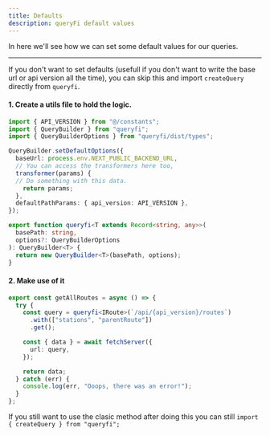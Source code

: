 ```yaml
---
title: Defaults
description: queryFi default values
---
```


In here we'll see how we can set some default values for our queries.

---

If you don't want to set defaults (usefull if you don't want to write the base url or api version all the time), you can skip this and import `createQuery` directly from `queryfi`.

#### 1. Create a utils file to hold the logic.

```typescript:/lib/queryfi.ts
import { API_VERSION } from "@/constants";
import { QueryBuilder } from "queryfi";
import { QueryBuilderOptions } from "queryfi/dist/types";

QueryBuilder.setDefaultOptions({
  baseUrl: process.env.NEXT_PUBLIC_BACKEND_URL,
  // You can access the transformers here too,
  transformer(params) {
  // Do something with this data.
    return params;
  },
  defaultPathParams: { api_version: API_VERSION },
});

export function queryfi<T extends Record<string, any>>(
  basePath: string,
  options?: QueryBuilderOptions
): QueryBuilder<T> {
  return new QueryBuilder<T>(basePath, options);
}
```

#### 2. Make use of it

```typescript
export const getAllRoutes = async () => {
  try {
    const query = queryfi<IRoute>(`/api/{api_version}/routes`)
      .with(["stations", "parentRoute"])
      .get();

    const { data } = await fetchServer({
      url: query,
    });

    return data;
  } catch (err) {
    console.log(err, "Ooops, there was an error!");
  }
};
```


If you still want to use the clasic method after doing this you can still `import { createQuery } from "queryfi";`
